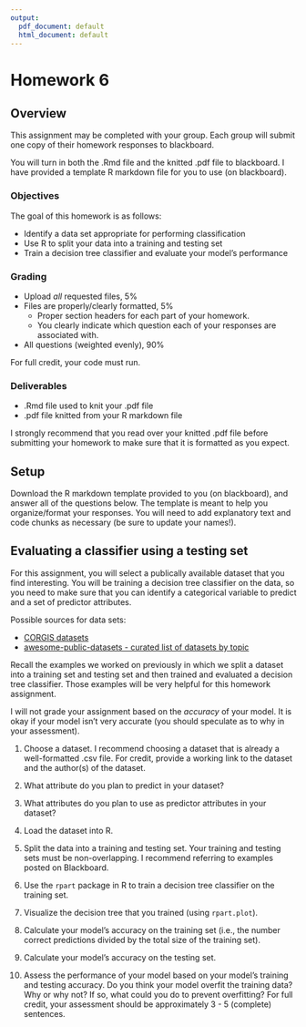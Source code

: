 ```yaml
---
output:
  pdf_document: default
  html_document: default
---
```


# Homework 6

## Overview

This assignment may be completed with your group.
Each group will submit one copy of their homework responses to blackboard.

You will turn in both the .Rmd file and the knitted .pdf file to blackboard.
I have provided a template R markdown file for you to use (on blackboard).

### Objectives

The goal of this homework is as follows:

- Identify a data set appropriate for performing classification
- Use R to split your data into a training and testing set
- Train a decision tree classifier and evaluate your model's performance

### Grading

- Upload _all_ requested files, 5%
- Files are properly/clearly formatted, 5%
  - Proper section headers for each part of your homework.
  - You clearly indicate which question each of your responses are associated with.
- All questions (weighted evenly), 90%

For full credit, your code must run.

### Deliverables

- .Rmd file used to knit your .pdf file
- .pdf file knitted from your R markdown file

I strongly recommend that you read over your knitted .pdf file before submitting your homework to make sure that it is formatted as you expect.

## Setup

Download the R markdown template provided to you (on blackboard), and answer all of the questions below.
The template is meant to help you organize/format your responses.
You will need to add explanatory text and code chunks as necessary (be sure to update your names!).

## Evaluating a classifier using a testing set

For this assignment, you will select a publically available dataset that you find interesting.
You will be training a decision tree classifier on the data, so you need to make sure that you can identify a categorical variable to predict and a set of predictor attributes.

Possible sources for data sets:

- [CORGIS datasets](https://think.cs.vt.edu/corgis/csv/)
- [awesome-public-datasets - curated list of datasets by topic](https://github.com/awesomedata/awesome-public-datasets/blob/master/README.rst)

Recall the examples we worked on previously in which we split a dataset into a training set and testing set and then trained and evaluated a decision tree classifier.
Those examples will be very helpful for this homework assignment.

I will not grade your assignment based on the _accuracy_ of your model.
It is okay if your model isn't very accurate (you should speculate as to why in your assessment).

1. Choose a dataset.
   I recommend choosing a dataset that is already a well-formatted .csv file.
   For credit, provide a working link to the dataset and the author(s) of the dataset.

2. What attribute do you plan to predict in your dataset?

3. What attributes do you plan to use as predictor attributes in your dataset?

4. Load the dataset into R.

5. Split the data into a training and testing set.
   Your training and testing sets must be non-overlapping.
   I recommend referring to examples posted on Blackboard.

6. Use the `rpart` package in R to train a decision tree classifier on the training set.

7. Visualize the decision tree that you trained (using `rpart.plot`).

8. Calculate your model's accuracy on the training set (i.e., the number correct predictions divided by the total size of the training set).

9. Calculate your model's accuracy on the testing set.

10. Assess the performance of your model based on your model's training and testing accuracy.
    Do you think your model overfit the training data? Why or why not?
    If so, what could you do to prevent overfitting?
    For full credit, your assessment should be approximately 3 - 5 (complete) sentences.





